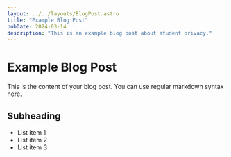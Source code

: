 ```yaml
---
layout: ../../layouts/BlogPost.astro
title: "Example Blog Post"
pubDate: 2024-03-14
description: "This is an example blog post about student privacy."
---
```


# Example Blog Post

This is the content of your blog post. You can use regular markdown syntax here.

## Subheading

- List item 1
- List item 2
- List item 3 